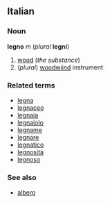==Italian==
===Noun===
'''legno''' ''m'' (''plural'' '''legni''')

#[[wood]] (''the substance'')
#(''plural'') [[woodwiind]] instrument

===Related terms===
*[[legna]]
*[[legnaceo]]
*[[legnaia]]
*[[legnaiolo]]
*[[legname]]
*[[legnare]]
*[[legnatico]]
*[[legnosità]]
*[[legnoso]]

===See also===
*[[albero]]